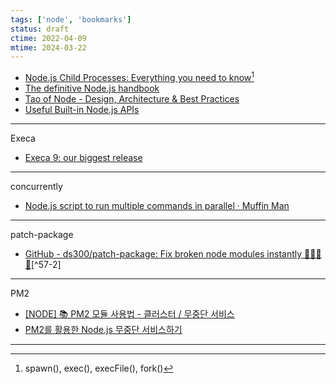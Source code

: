 ```yaml
---
tags: ['node', 'bookmarks']
status: draft
ctime: 2022-04-09
mtime: 2024-03-22
---
```



- [Node.js Child Processes: Everything you need to know](https://www.freecodecamp.org/news/node-js-child-processes-everything-you-need-to-know-e69498fe970a/)[^57-1]
- [The definitive Node.js handbook](https://www.freecodecamp.org/news/the-definitive-node-js-handbook-6912378afc6e/)
- [Tao of Node - Design, Architecture & Best Practices](https://alexkondov.com/tao-of-node/)
- [Useful Built-in Node.js APIs](https://www.sitepoint.com/useful-built-in-node-js-apis/)

---

<QuoteLink url="https://github.com/sindresorhus/execa">Execa</QuoteLink>

- [Execa 9: our biggest release](https://medium.com/@ehmicky/execa-9-release-d0d5daaa097f)

---

<QuoteLink url="https://github.com/open-cli-tools/concurrently">
  concurrently
</QuoteLink>

- [Node.js script to run multiple commands in parallel · Muffin Man](https://muffinman.io/blog/node-script-to-run-multiple-commands-in-parallel/)

---

<QuoteLink url="https://github.com/ds300/patch-package">
  patch-package
</QuoteLink>

- [GitHub - ds300/patch-package: Fix broken node modules instantly 🏃🏽‍♀️💨](https://github.com/ds300/patch-package)[^57-2]

---

<QuoteLink url="https://pm2.keymetrics.io/">PM2</QuoteLink>

- [[NODE] 📚 PM2 모듈 사용법 - 클러스터 / 무중단 서비스](https://inpa.tistory.com/entry/node-%F0%9F%93%9A-PM2-%EB%AA%A8%EB%93%88-%EC%82%AC%EC%9A%A9%EB%B2%95-%ED%81%B4%EB%9F%AC%EC%8A%A4%ED%84%B0-%EB%AC%B4%EC%A4%91%EB%8B%A8-%EC%84%9C%EB%B9%84%EC%8A%A4)
- [PM2를 활용한 Node.js 무중단 서비스하기](https://engineering.linecorp.com/ko/blog/pm2-nodejs)

---

[^57-1]: spawn(), exec(), execFile(), fork()

